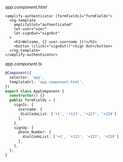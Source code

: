 _app.component.html_

```html{1}
<amplify-authenticator [formFields]="formFields">
  <ng-template
    amplifySlot="authenticated"
    let-user="user"
    let-signOut="signOut"
  >
    <h2>Welcome, {{ user.username }}!</h2>
    <button (click)="signOut()">Sign Out</button>
  </ng-template>
</amplify-authenticator>
```

_app.component.ts_

```ts
@Component({
  selector: 'app',
  templateUrl: 'app.component.html',
})
export class AppComponent {
  constructor() {}
  public formFields = {
    signIn: {
      username: {
       dialCodeList: ['+1', '+123', '+227', '+229']
      },
    },
    signUp: {
      phone_Number: {
        dialCodeList: ['+1', '+123', '+227', '+229']
      },
    },
  };
}
```
